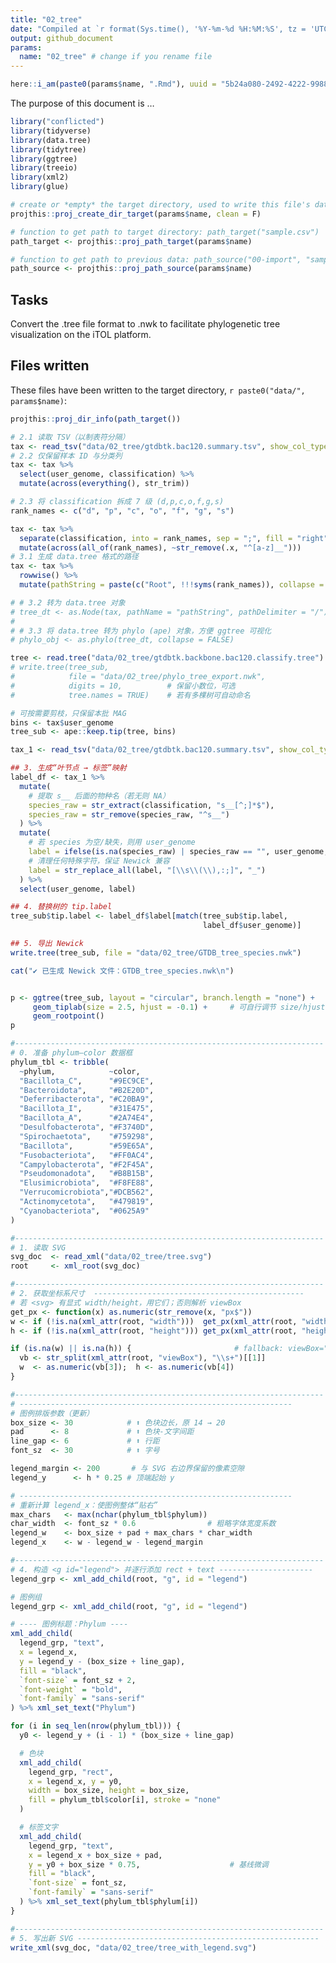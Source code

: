 ```yaml
---
title: "02_tree"
date: "Compiled at `r format(Sys.time(), '%Y-%m-%d %H:%M:%S', tz = 'UTC')` UTC"
output: github_document
params:
  name: "02_tree" # change if you rename file
---
```


```r
here::i_am(paste0(params$name, ".Rmd"), uuid = "5b24a080-2492-4222-9988-8db24c658c50")
```

The purpose of this document is ...

```r
library("conflicted")
library(tidyverse)
library(data.tree)
library(tidytree)
library(ggtree)
library(treeio)     
library(xml2)
library(glue)

```

```r
# create or *empty* the target directory, used to write this file's data: 
projthis::proj_create_dir_target(params$name, clean = F)

# function to get path to target directory: path_target("sample.csv")
path_target <- projthis::proj_path_target(params$name)

# function to get path to previous data: path_source("00-import", "sample.csv")
path_source <- projthis::proj_path_source(params$name)
```

## Tasks

Convert the .tree file format to .nwk to facilitate phylogenetic tree visualization on the iTOL platform.

## Files written

These files have been written to the target directory, ```r paste0("data/", params$name)```:

```r
projthis::proj_dir_info(path_target())
```

```r
# 2.1 读取 TSV（以制表符分隔）
tax <- read_tsv("data/02_tree/gtdbtk.bac120.summary.tsv", show_col_types = FALSE)
# 2.2 仅保留样本 ID 与分类列
tax <- tax %>% 
  select(user_genome, classification) %>% 
  mutate(across(everything(), str_trim))

# 2.3 将 classification 拆成 7 级 (d,p,c,o,f,g,s)
rank_names <- c("d", "p", "c", "o", "f", "g", "s")

tax <- tax %>% 
  separate(classification, into = rank_names, sep = ";", fill = "right", extra = "merge") %>% 
  mutate(across(all_of(rank_names), ~str_remove(.x, "^[a-z]__")))          # 去掉 d__ 前缀
# 3.1 生成 data.tree 格式的路径
tax <- tax %>% 
  rowwise() %>% 
  mutate(pathString = paste(c("Root", !!!syms(rank_names)), collapse = "/")) 

# # 3.2 转为 data.tree 对象
# tree_dt <- as.Node(tax, pathName = "pathString", pathDelimiter = "/")
# 
# # 3.3 将 data.tree 转为 phylo (ape) 对象，方便 ggtree 可视化
# phylo_obj <- as.phylo(tree_dt, collapse = FALSE)


```


```r
tree <- read.tree("data/02_tree/gtdbtk.backbone.bac120.classify.tree")
# write.tree(tree_sub,
#            file = "data/02_tree/phylo_tree_export.nwk",
#            digits = 10,          # 保留小数位，可选
#            tree.names = TRUE)    # 若有多棵树可自动命名

# 可按需要剪枝，只保留本批 MAG
bins <- tax$user_genome
tree_sub <- ape::keep.tip(tree, bins)

tax_1 <- read_tsv("data/02_tree/gtdbtk.bac120.summary.tsv", show_col_types = FALSE)

## 3. 生成“叶节点 → 标签”映射
label_df <- tax_1 %>%
  mutate(
    # 提取 s__ 后面的物种名（若无则 NA）
    species_raw = str_extract(classification, "s__[^;]*$"),
    species_raw = str_remove(species_raw, "^s__")
  ) %>%
  mutate(
    # 若 species 为空/缺失，则用 user_genome
    label = ifelse(is.na(species_raw) | species_raw == "", user_genome, species_raw),
    # 清理任何特殊字符，保证 Newick 兼容
    label = str_replace_all(label, "[\\s\\(\\),:;]", "_")
  ) %>%
  select(user_genome, label)

## 4. 替换树的 tip.label
tree_sub$tip.label <- label_df$label[match(tree_sub$tip.label,
                                           label_df$user_genome)]

## 5. 导出 Newick
write.tree(tree_sub, file = "data/02_tree/GTDB_tree_species.nwk")

cat("✔ 已生成 Newick 文件：GTDB_tree_species.nwk\n")


p <- ggtree(tree_sub, layout = "circular", branch.length = "none") +
     geom_tiplab(size = 2.5, hjust = -0.1) +     # 可自行调节 size/hjust
     geom_rootpoint()
p

```

```r
#---------------------------------------------------------------------
# 0. 准备 phylum–color 数据框
phylum_tbl <- tribble(
  ~phylum,            ~color,
  "Bacillota_C",      "#9EC9CE",
  "Bacteroidota",     "#B2E20D",
  "Deferribacterota", "#C20BA9",
  "Bacillota_I",      "#31E475",
  "Bacillota_A",      "#2A74E4",
  "Desulfobacterota", "#F3740D",
  "Spirochaetota",    "#759298",
  "Bacillota",        "#59E65A",
  "Fusobacteriota",   "#FF0AC4",
  "Campylobacterota", "#F2F45A",
  "Pseudomonadota",   "#B8B15B",
  "Elusimicrobiota",  "#F8FE88",
  "Verrucomicrobiota","#DCB562",
  "Actinomycetota",   "#479819",
  "Cyanobacteriota",  "#0625A9"
)

#---------------------------------------------------------------------
# 1. 读取 SVG
svg_doc  <- read_xml("data/02_tree/tree.svg")
root     <- xml_root(svg_doc)

#---------------------------------------------------------------------
# 2. 获取坐标系尺寸  -----------------------------------------------
# 若 <svg> 有显式 width/height，用它们；否则解析 viewBox
get_px <- function(x) as.numeric(str_remove(x, "px$"))
w <- if (!is.na(xml_attr(root, "width")))  get_px(xml_attr(root, "width"))  else NA_real_
h <- if (!is.na(xml_attr(root, "height"))) get_px(xml_attr(root, "height")) else NA_real_

if (is.na(w) || is.na(h)) {                       # fallback: viewBox="0 0 w h"
  vb <- str_split(xml_attr(root, "viewBox"), "\\s+")[[1]]
  w  <- as.numeric(vb[3]);  h <- as.numeric(vb[4])
}

#---------------------------------------------------------------------
# -------------------------------------------------------------
# 图例排版参数（更新）
box_size <- 30            # ⬆︎ 色块边长，原 14 → 20
pad      <- 8             # ⬆︎ 色块‑文字间距
line_gap <- 6             # ⬆︎ 行距
font_sz  <- 30            # ⬆︎ 字号

legend_margin <- 200       # 与 SVG 右边界保留的像素空隙
legend_y      <- h * 0.25 # 顶端起始 y

# -------------------------------------------------------------
# 重新计算 legend_x：使图例整体“贴右”
max_chars   <- max(nchar(phylum_tbl$phylum))
char_width  <- font_sz * 0.6                # 粗略字体宽度系数
legend_w    <- box_size + pad + max_chars * char_width
legend_x    <- w - legend_w - legend_margin

#---------------------------------------------------------------------
# 4. 构造 <g id="legend"> 并逐行添加 rect + text ---------------------
legend_grp <- xml_add_child(root, "g", id = "legend")

# 图例组
legend_grp <- xml_add_child(root, "g", id = "legend")

# ---- 图例标题：Phylum ----
xml_add_child(
  legend_grp, "text",
  x = legend_x,
  y = legend_y - (box_size + line_gap),  
  fill = "black",
  `font-size` = font_sz + 2,
  `font-weight` = "bold",
  `font-family` = "sans-serif"
) %>% xml_set_text("Phylum")

for (i in seq_len(nrow(phylum_tbl))) {
  y0 <- legend_y + (i - 1) * (box_size + line_gap)

  # 色块
  xml_add_child(
    legend_grp, "rect",
    x = legend_x, y = y0,
    width = box_size, height = box_size,
    fill = phylum_tbl$color[i], stroke = "none"
  )

  # 标签文字
  xml_add_child(
    legend_grp, "text",
    x = legend_x + box_size + pad,
    y = y0 + box_size * 0.75,                    # 基线微调
    fill = "black",
    `font-size` = font_sz,
    `font-family` = "sans-serif"
  ) %>% xml_set_text(phylum_tbl$phylum[i])
}

#---------------------------------------------------------------------
# 5. 写出新 SVG ------------------------------------------------------
write_xml(svg_doc, "data/02_tree/tree_with_legend.svg")


```

